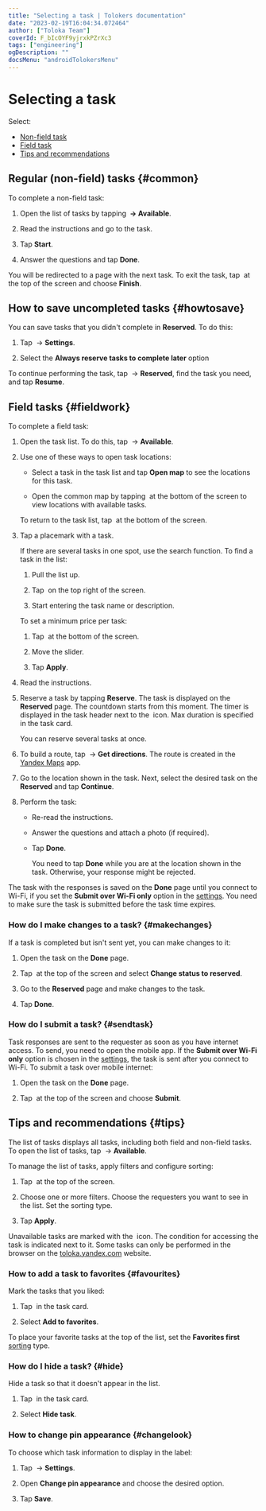 ```yaml
---
title: "Selecting a task | Tolokers documentation"
date: "2023-02-19T16:04:34.072464"
author: ["Toloka Team"]
coverId: F_bIcOYF9yjrxkPZrXc3
tags: ["engineering"]
ogDescription: ""
docsMenu: "androidTolokersMenu"
---
```


# Selecting a task

Select:

* [Non-field task](#non-walk)
* [Field task](#walk)
* [Tips and recommendations](#android-list)

## Regular (non-field) tasks {#common}

To complete a non-field task:

1. Open the list of tasks by tapping **<img src="https://tlk-infra-front.azureedge.net/portal-static/uploaded/images/1676448834501/1676448834501_original_png.png" alt="" /> → Available**.

1. Read the instructions and go to the task.

1. Tap **Start**.

1. Answer the questions and tap **Done**.

You will be redirected to a page with the next task. To exit the task, tap <img src="https://tlk-infra-front.azureedge.net/portal-static/uploaded/images/1676733319521/1676733319521_original_svg.svg" alt="" /> at the top of the screen and choose **Finish**.

## How to save uncompleted tasks {#howtosave}

You can save tasks that you didn't complete in **Reserved**. To do this:

1. Tap <img src="https://tlk-infra-front.azureedge.net/portal-static/uploaded/images/1676448834501/1676448834501_original_png.png" alt="" /> → **Settings**.

1. Select the **Always reserve tasks to complete later** option

To continue performing the task, tap <img src="https://tlk-infra-front.azureedge.net/portal-static/uploaded/images/1676448834501/1676448834501_original_png.png" alt="" /> → **Reserved**, find the task you need, and tap **Resume**.

## Field tasks {#fieldwork}

To complete a field task:

1. Open the task list. To do this, tap <img src="https://tlk-infra-front.azureedge.net/portal-static/uploaded/images/1676448834501/1676448834501_original_png.png" alt="" /> → **Available**.

1. Use one of these ways to open task locations:

    * Select a task in the task list and tap **Open map** to see the locations for this task.

    * Open the common map by tapping <img src="https://tlk-infra-front.azureedge.net/portal-static/uploaded/images/1676448795481/1676448795481_original_png.png" alt="" /> at the bottom of the screen to view locations with available tasks.

    To return to the task list, tap <img src="https://tlk-infra-front.azureedge.net/portal-static/uploaded/images/1676448711664/1676448711664_original_png.png" alt="" /> at the bottom of the screen.

1. Tap a placemark with a task.

    If there are several tasks in one spot, use the search function. To find a task in the list:

    1. Pull the list up.

    1. Tap <img src="https://tlk-infra-front.azureedge.net/portal-static/uploaded/images/1676733320430/1676733320430_original_svg.svg" alt="" /> on the top right of the screen.

    1. Start entering the task name or description.

    To set a minimum price per task:

    1. Tap <img src="https://tlk-infra-front.azureedge.net/portal-static/uploaded/images/1676448913193/1676448913193_original_png.png" alt="" /> at the bottom of the screen.

    1. Move the slider.

    1. Tap **Apply**.

1. Read the instructions.

1. Reserve a task by tapping **Reserve**. The task is displayed on the **Reserved** page. The countdown starts from this moment. The timer is displayed in the task header next to the <img src="https://tlk-infra-front.azureedge.net/portal-static/uploaded/images/1676733320837/1676733320837_original_svg.svg" alt="" /> icon. Max duration is specified in the task card.

    You can reserve several tasks at once.

1. To build a route, tap <img src="https://tlk-infra-front.azureedge.net/portal-static/uploaded/images/1676448902899/1676448902899_original_png.png" alt="" /> → **Get directions**. The route is created in the [Yandex Maps](https://itunes.apple.com/us/app/yandex-maps/id313877526) app.

1. Go to the location shown in the task. Next, select the desired task on the **Reserved** and tap **Continue**.

1. Perform the task:

    * Re-read the instructions.

    * Answer the questions and attach a photo (if required).

    * Tap **Done**.

        <Note mode="warning" title="Warning">

        You need to tap **Done** while you are at the location shown in the task. Otherwise, your response might be rejected.

        </Note>

The task with the responses is saved on the **Done** page until you connect to Wi-Fi, if you set the **Submit over Wi-Fi only** option in the [settings](./settings). You need to make sure the task is submitted before the task time expires.

### How do I make changes to a task? {#makechanges}

If a task is completed but isn't sent yet, you can make changes to it:

1. Open the task on the **Done** page.

1. Tap <img src="https://tlk-infra-front.azureedge.net/portal-static/uploaded/images/1676733319521/1676733319521_original_svg.svg" alt="" /> at the top of the screen and select **Change status to reserved**.

1. Go to the **Reserved** page and make changes to the task.

1. Tap **Done**.

### How do I submit a task? {#sendtask}

Task responses are sent to the requester as soon as you have internet access. To send, you need to open the mobile app. If the **Submit over Wi-Fi only** option is chosen in the [settings](./settings), the task is sent after you connect to Wi-Fi. To submit a task over mobile internet:

1. Open the task on the **Done** page.

1. Tap <img src="https://tlk-infra-front.azureedge.net/portal-static/uploaded/images/1676733319521/1676733319521_original_svg.svg" alt="" /> at the top of the screen and choose **Submit**.

## Tips and recommendations {#tips}

The list of tasks displays all tasks, including both field and non-field tasks. To open the list of tasks, tap <img src="https://tlk-infra-front.azureedge.net/portal-static/uploaded/images/1676448834501/1676448834501_original_png.png" alt="" /> → **Available**.

To manage the list of tasks, apply filters and configure sorting:

1. Tap <img src="https://tlk-infra-front.azureedge.net/portal-static/uploaded/images/1676448913193/1676448913193_original_png.png" alt="" /> at the top of the screen.

1. Choose one or more filters. Choose the requesters you want to see in the list. Set the sorting type.

1. Tap **Apply**.

Unavailable tasks are marked with the <img src="https://tlk-infra-front.azureedge.net/portal-static/uploaded/images/1676733315411/1676733315411_original_svg.svg" alt="" /> icon. The condition for accessing the task is indicated next to it. Some tasks can only be performed in the browser on the [toloka.yandex.com](http://toloka.yandex.com/) website.

### How to add a task to favorites {#favourites}

Mark the tasks that you liked:

1. Tap <img src="https://tlk-infra-front.azureedge.net/portal-static/uploaded/images/1676733323602/1676733323602_original_svg.svg" alt="" /> in the task card.

2. Select **Add to favorites**.

To place your favorite tasks at the top of the list, set the **Favorites first** [sorting](#android-list/list-settings-android) type.

### How do I hide a task? {#hide}

Hide a task so that it doesn't appear in the list.

1. Tap <img src="https://tlk-infra-front.azureedge.net/portal-static/uploaded/images/1676733323602/1676733323602_original_svg.svg" alt="" /> in the task card.

1. Select **Hide task**.

### How to change pin appearance {#changelook}

To choose which task information to display in the label:

1. Tap <img src="https://tlk-infra-front.azureedge.net/portal-static/uploaded/images/1676448834501/1676448834501_original_png.png" alt="" /> → **Settings**.

1. Open **Change pin appearance** and choose the desired option.

1. Tap **Save**.
